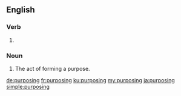==English==

===Verb===
{{head|en|present participle}}

# {{present participle of|purpose|lang=en|nocat=1}}

===Noun===
{{en-noun}}

# The act of forming a purpose.

[[de:purposing]]
[[fr:purposing]]
[[ku:purposing]]
[[my:purposing]]
[[ja:purposing]]
[[simple:purposing]]